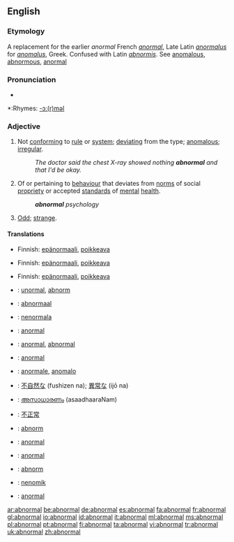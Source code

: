 ==English==

===Etymology===
A replacement for the earlier ''anormal'' French ''[[anormal]]'', Late Latin ''[[anormalus]]'' for ''[[anomalus]]'', Greek. Confused with Latin ''[[abnormis]]''. See [[anomalous]], [[abnormous]], [[anormal]]

===Pronunciation===
*{{audio|en-us-abnormal.ogg|Audio (US)}}

*:Rhymes: [[Rhymes:English:-ɔː(r)məl|-ɔː(r)məl]]

===Adjective===
{{en-adj}}

# Not [[conform]]ing to [[rule]] or [[system]]; [[deviating]] from the type; [[anomalous]]; [[irregular]].
#:''The doctor said the chest X-ray showed nothing '''abnormal''' and that I'd be okay.''
# Of or pertaining to [[behaviour]] that deviates from [[norm]]s of social [[propriety]] or accepted [[standard]]s of [[mental]] [[health]].
#:'''''abnormal''' psychology''
# {{informal}} [[Odd]]; [[strange]].

====Translations====
{{trans-top|not conforming to rule or system}}
*Finnish: [[epänormaali]], [[poikkeava]]
{{trans-mid}}
{{trans-bottom}}

{{trans-top|of or pertaining to behaviour that deviates from norms}}
*Finnish: [[epänormaali]], [[poikkeava]]
{{trans-mid}}
{{trans-bottom}}

{{trans-top|odd, strange}}
*Finnish: [[epänormaali]], [[poikkeava]]
{{trans-mid}}
{{trans-bottom}}

{{checktrans-top}}
*{{ttbc|Danish}}: [[unormal]], [[abnorm]]
*{{ttbc|Dutch}}: [[abnormaal]]
*{{ttbc|Esperanto}}: [[nenormala]]
*{{ttbc|French}}: [[anormal]]
*{{ttbc|German}}: [[anormal]], [[abnormal]]
*{{ttbc|Interlingua}}: [[anormal]]
*{{ttbc|Italian}}: [[anormale]], [[anomalo]]
{{checktrans-mid}}
*{{ttbc|Japanese}}: [[不自然な]] (fushizen na); [[異常な]] (ijō na)
*{{ttbc|Malayalam}}: [[അസാധാരണം]] (asaadhaaraNam)
*{{ttbc|Mandarin Chinese}}: [[不正常]]
*{{ttbc|Norwegian}}: [[abnorm]]
*{{ttbc|Portuguese}}: [[anormal]]
*{{ttbc|Spanish}}: [[anormal]]
*{{ttbc|Swedish}}: [[abnorm]]
*{{ttbc|Volapük}}: [[nenomik]]
*{{ttbc|Turkish}}: [[anormal]]
{{checktrans-bottom}}

[[ar:abnormal]]
[[be:abnormal]]
[[de:abnormal]]
[[es:abnormal]]
[[fa:abnormal]]
[[fr:abnormal]]
[[gl:abnormal]]
[[io:abnormal]]
[[id:abnormal]]
[[it:abnormal]]
[[ml:abnormal]]
[[ms:abnormal]]
[[pl:abnormal]]
[[pt:abnormal]]
[[fi:abnormal]]
[[ta:abnormal]]
[[vi:abnormal]]
[[tr:abnormal]]
[[uk:abnormal]]
[[zh:abnormal]]